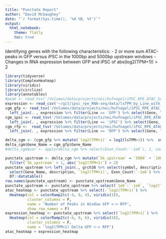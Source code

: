 ```yaml
---
title: "Punctate Report"
author: "David McGaughey"
date: "`r format(Sys.time(), '%d %B, %Y')`"
output: 
  html_notebook:
    theme: flatly
    toc: true
---
```


Identifying genes with the following characteristics:
  - 2 or more sum ATAC-peaks in GFP versus iPSC in the 1000bp and 5000bp upstream windows
  - Changes in RNA expression between GFP and iPSC of abs(log2(TPM+1)) > 2

```r
library(tidyverse)
library(ComplexHeatmap)
library(viridis)
library(circlize)
library(annotables)
#peak <- read_tsv('/Volumes/data/projects/nei/hufnagel/iPSC_RPE_ATAC_Seq/peak_full/homer_GFP__not__IPSC/all/all_common_peaks.blackListed.narrowPeak.closestTSS__interesting_homer_motif.bed.gz')
expression <- read_csv('~/git/ipsc_rpe_RNA-seq/data/lsTPM_by_Line_with_Diff_Exp.tsv')
cgm_gfp <- read_tsv('/Volumes/data/projects/nei/hufnagel/iPSC_RPE_ATAC_Seq/CGM/GFP_common_peaks.blackListed.narrowPeak.CGM.tsv') %>% 
  left_join(. , expression %>% filter(Line == 'GFP') %>% select(Gene, lsTPM), by = c('Gene_Name' = 'Gene'))
cgm_ipsc <- read_tsv('/Volumes/data/projects/nei/hufnagel/iPSC_RPE_ATAC_Seq/CGM/IPSC_common_peaks.blackListed.narrowPeak.CGM.tsv') %>% 
  left_join(. , expression %>% filter(Line == 'iPSC') %>% select(Gene, lsTPM), by = c('Gene_Name' = 'Gene'))
cgm_rfp <-  read_tsv('/Volumes/data/projects/nei/hufnagel/iPSC_RPE_ATAC_Seq/CGM/RFP_common_peaks.blackListed.narrowPeak.CGM.tsv')  %>% 
  left_join(. , expression %>% filter(Line == 'RFP') %>% select(Gene, lsTPM), by = c('Gene_Name' = 'Gene'))

delta_cgm <- (cgm_gfp %>% mutate(`log2(TPM+1)` = log2(lsTPM+1)) %>%  select(Exon_Count:Gene_length, `log2(TPM+1)`)) - (cgm_ipsc %>% mutate(`log2(TPM+1)` = log2(lsTPM+1)) %>% select(Exon_Count:Gene_length, `log2(TPM+1)`)) %>% as.tibble()
delta_cgm$Gene_Name = cgm_gfp$Gene_Name
#delta_cgm$var <- apply(delta_cgm %>% select(Exon_Count:`-1e6`), 1, var)

punctate_upstream <- delta_cgm %>% mutate(`5k_upstream` = `5000` + `1000`) %>% 
  filter(`5k_upstream` > 1, abs(`log2(TPM+1)`) > 2) 
punctate_upstream %>% left_join(., grch38 %>% select(symbol, description), by = c("Gene_Name" = "symbol")) %>% 
  select(Gene_Name, description, `log2(TPM+1)`, Exon_Count:`-1e6`) %>% 
  DT::datatable()
row.names(punctate_upstream) <- punctate_upstream$Gene_Name  
punctate_upstream <- punctate_upstream %>% select(`1e6`:`-1e6`, `log2(TPM+1)`)
atac_heatmap <- punctate_upstream %>% select(-`log2(TPM+1)`) %>% 
  Heatmap(col = colorRamp2(c(-4, 0, 4), viridis(3)),
          cluster_columns = F,
          name = 'Number of Peaks in Window GFP <-> RFP',
          show_row_names = F)
expression_heatmap <- punctate_upstream %>% select(`log2(TPM+1)`) %>% 
  Heatmap(col = colorRamp2(c(-6, 0, 6), viridis(3)),
          cluster_columns = F,
          name = 'log2(TPM+1) Delta GFP <-> RFP')
atac_heatmap + expression_heatmap
```

